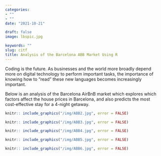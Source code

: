 ```yaml
---
categories:
- ""
- ""
date: "2021-10-21"

draft: false
image: lbspic.jpg

keywords: ""
slug: citf
title: Analysis of the Barcelona ABB Market Using R
---
```


Coding is the future. As businesses and the world more broadly depend more on digital technology to perform important tasks, the importance of knowing how to "read" these new languages becomes increasingly important. 

Below is an analysis of the Barcelona AirBnB market which explores which factors affect the house prices in Barcelona, and also predicts the most cost-effective stay for a 4-night getaway.

```r

knitr:: include_graphics("/img/ABB2.jpg", error = FALSE)

knitr:: include_graphics("/img/ABB3.jpg", error = FALSE)

knitr:: include_graphics("/img/ABB4.jpg", error = FALSE)

knitr:: include_graphics("/img/ABB5.jpg", error = FALSE)

knitr:: include_graphics("/img/ABB6.jpg", error = FALSE)
```

